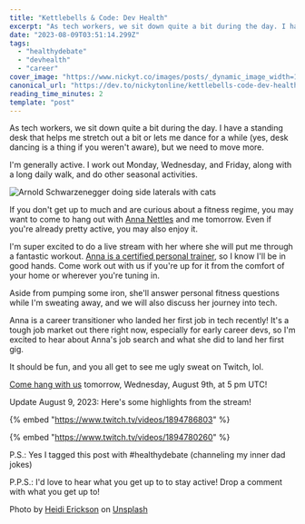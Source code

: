 ```yaml
---
title: "Kettlebells & Code: Dev Health"
excerpt: "As tech workers, we sit down quite a bit during the day. I have a standing desk that helps me stretch..."
date: "2023-08-09T03:51:14.299Z"
tags:
  - "healthydebate"
  - "devhealth"
  - "career"
cover_image: "https://www.nickyt.co/images/posts/_dynamic_image_width=1000,height=420,fit=cover,gravity=auto,format=auto_https%3A%2F%2Fdev-to-uploads.s3.amazonaws.com%2Fuploads%2Farticles%2Fjdgt8dxh3k26dlpwmhhb.jpg"
canonical_url: "https://dev.to/nickytonline/kettlebells-code-dev-health-3eim"
reading_time_minutes: 2
template: "post"
---
```


As tech workers, we sit down quite a bit during the day. I have a standing desk that helps me stretch out a bit or lets me dance for a while (yes, desk dancing is a thing if you weren't aware), but we need to move more.

I'm generally active. I work out Monday, Wednesday, and Friday, along with a long daily walk, and do other seasonal activities.

![Arnold Schwarzenegger doing side laterals with cats](https://media.giphy.com/media/W7dBXzbnEpOBG/giphy.gif)

If you don't get up to much and are curious about a fitness regime, you may want to come to hang out with [Anna Nettles](https://twitter.com/_annanettles) and me tomorrow. Even if you're already pretty active, you may also enjoy it.

I'm super excited to do a live stream with her where she will put me through a fantastic workout. [Anna is a certified personal trainer](https://www.coachannatraining.com/personal-training), so I know I'll be in good hands. Come work out with us if you're up for it from the comfort of your home or wherever you're tuning in.

Aside from pumping some iron, she'll answer personal fitness questions while I'm sweating away, and we will also discuss her journey into tech.

Anna is a career transitioner who landed her first job in tech recently! It's a tough job market out there right now, especially for early career devs, so I'm excited to hear about Anna's job search and what she did to land her first gig.

It should be fun, and you all get to see me ugly sweat on Twitch, lol.

[Come hang with us](https://www.twitch.tv/nickytonline) tomorrow, Wednesday, August 9th, at 5 pm UTC!

Update August 9, 2023: Here's some highlights from the stream!

{% embed "https://www.twitch.tv/videos/1894786803" %}

{% embed "https://www.twitch.tv/videos/1894780260" %}

P.S.: Yes I tagged this post with #healthydebate (channeling my inner dad jokes)

P.P.S.: I'd love to hear what you get up to to stay active! Drop a comment with what you get up to!

Photo by <a href="https://unsplash.com/@herickson7?utm_source=unsplash&utm_medium=referral&utm_content=creditCopyText">Heidi Erickson</a> on <a href="https://unsplash.com/photos/CPSjcuuV8E8?utm_source=unsplash&utm_medium=referral&utm_content=creditCopyText">Unsplash</a>
